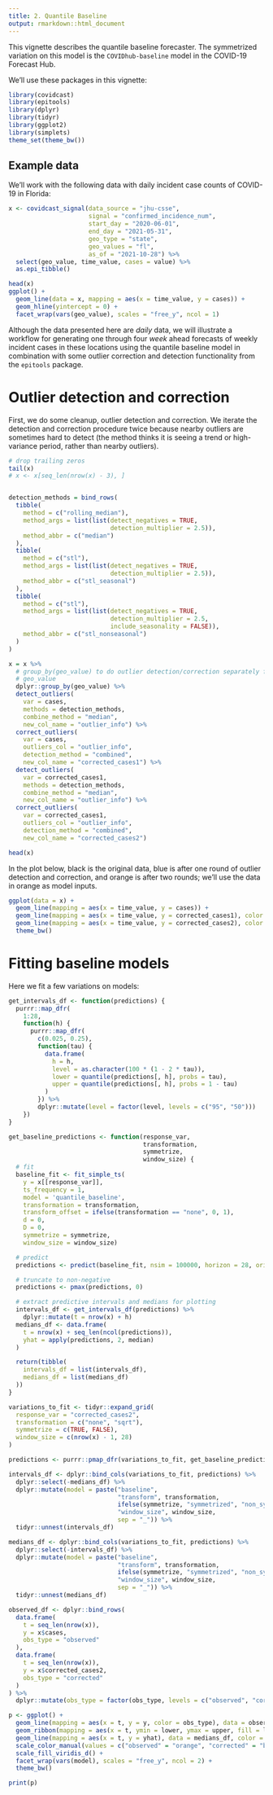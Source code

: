 ```yaml
---
title: 2. Quantile Baseline
output: rmarkdown::html_document
---
```


This vignette describes the quantile baseline forecaster. The symmetrized
variation on this model is the `COVIDhub-baseline` model in the COVID-19
Forecast Hub.

We'll use these packages in this vignette:

```r
library(covidcast)
library(epitools)
library(dplyr)
library(tidyr)
library(ggplot2)
library(simplets)
theme_set(theme_bw())
```

## Example data

We'll work with the following data with daily incident case counts of COVID-19 in Florida:

```r
x <- covidcast_signal(data_source = "jhu-csse",
                      signal = "confirmed_incidence_num",
                      start_day = "2020-06-01",
                      end_day = "2021-05-31",
                      geo_type = "state",
                      geo_values = "fl",
                      as_of = "2021-10-28") %>%
  select(geo_value, time_value, cases = value) %>%
  as.epi_tibble()

head(x)
ggplot() +
  geom_line(data = x, mapping = aes(x = time_value, y = cases)) +
  geom_hline(yintercept = 0) +
  facet_wrap(vars(geo_value), scales = "free_y", ncol = 1)
```

Although the data presented here are *daily* data, we will illustrate a workflow
for generating one through four *week* ahead forecasts of weekly incident cases
in these locations using the quantile baseline model in combination with some
outlier correction and detection functionality from the `epitools` package.

# Outlier detection and correction

First, we do some cleanup, outlier detection and correction.  We iterate the
detection and correction procedure twice because nearby outliers are sometimes
hard to detect (the method thinks it is seeing a trend or high-variance period,
rather than nearby outliers).

```r
# drop trailing zeros
tail(x)
# x <- x[seq_len(nrow(x) - 3), ]


detection_methods = bind_rows(
  tibble(
    method = c("rolling_median"),
    method_args = list(list(detect_negatives = TRUE,
                            detection_multiplier = 2.5)),
    method_abbr = c("median")
  ),
  tibble(
    method = c("stl"),
    method_args = list(list(detect_negatives = TRUE,
                            detection_multiplier = 2.5)),
    method_abbr = c("stl_seasonal")
  ),
  tibble(
    method = c("stl"),
    method_args = list(list(detect_negatives = TRUE,
                            detection_multiplier = 2.5,
                            include_seasonality = FALSE)),
    method_abbr = c("stl_nonseasonal")
  )
)

x = x %>%
  # group_by(geo_value) to do outlier detection/correction separately for each
  # geo_value
  dplyr::group_by(geo_value) %>%
  detect_outliers(
    var = cases,
    methods = detection_methods,
    combine_method = "median",
    new_col_name = "outlier_info") %>%
  correct_outliers(
    var = cases,
    outliers_col = "outlier_info",
    detection_method = "combined",
    new_col_name = "corrected_cases1") %>%
  detect_outliers(
    var = corrected_cases1,
    methods = detection_methods,
    combine_method = "median",
    new_col_name = "outlier_info") %>%
  correct_outliers(
    var = corrected_cases1,
    outliers_col = "outlier_info",
    detection_method = "combined",
    new_col_name = "corrected_cases2")

head(x)
```

In the plot below, black is the original data, blue is after one round of
outlier detection and correction, and orange is after two rounds; we'll use the
data in orange as model inputs.

```r
ggplot(data = x) +
  geom_line(mapping = aes(x = time_value, y = cases)) +
  geom_line(mapping = aes(x = time_value, y = corrected_cases1), color = "cornflowerblue") +
  geom_line(mapping = aes(x = time_value, y = corrected_cases2), color = "orange") +
  theme_bw()
```


# Fitting baseline models

Here we fit a few variations on models:

```r
get_intervals_df <- function(predictions) {
  purrr::map_dfr(
    1:28,
    function(h) {
      purrr::map_dfr(
        c(0.025, 0.25),
        function(tau) {
          data.frame(
            h = h,
            level = as.character(100 * (1 - 2 * tau)),
            lower = quantile(predictions[, h], probs = tau),
            upper = quantile(predictions[, h], probs = 1 - tau)
          )
        }) %>%
        dplyr::mutate(level = factor(level, levels = c("95", "50")))
    })
}

get_baseline_predictions <- function(response_var,
                                     transformation,
                                     symmetrize,
                                     window_size) {
  # fit
  baseline_fit <- fit_simple_ts(
    y = x[[response_var]],
    ts_frequency = 1,
    model = 'quantile_baseline',
    transformation = transformation,
    transform_offset = ifelse(transformation == "none", 0, 1),
    d = 0,
    D = 0,
    symmetrize = symmetrize,
    window_size = window_size)

  # predict
  predictions <- predict(baseline_fit, nsim = 100000, horizon = 28, origin = "obs")

  # truncate to non-negative
  predictions <- pmax(predictions, 0)

  # extract predictive intervals and medians for plotting
  intervals_df <- get_intervals_df(predictions) %>%
    dplyr::mutate(t = nrow(x) + h)
  medians_df <- data.frame(
    t = nrow(x) + seq_len(ncol(predictions)),
    yhat = apply(predictions, 2, median)
  )

  return(tibble(
    intervals_df = list(intervals_df),
    medians_df = list(medians_df)
  ))
}

variations_to_fit <- tidyr::expand_grid(
  response_var = "corrected_cases2",
  transformation = c("none", "sqrt"),
  symmetrize = c(TRUE, FALSE),
  window_size = c(nrow(x) - 1, 28)
)

predictions <- purrr::pmap_dfr(variations_to_fit, get_baseline_predictions)
```

```r
intervals_df <- dplyr::bind_cols(variations_to_fit, predictions) %>%
  dplyr::select(-medians_df) %>%
  dplyr::mutate(model = paste("baseline",
                              "transform", transformation,
                              ifelse(symmetrize, "symmetrized", "non_symmetrized"),
                              "window_size", window_size,
                              sep = "_")) %>%
  tidyr::unnest(intervals_df)

medians_df <- dplyr::bind_cols(variations_to_fit, predictions) %>%
  dplyr::select(-intervals_df) %>%
  dplyr::mutate(model = paste("baseline",
                              "transform", transformation,
                              ifelse(symmetrize, "symmetrized", "non_symmetrized"),
                              "window_size", window_size,
                              sep = "_")) %>%
  tidyr::unnest(medians_df)
```

```r
observed_df <- dplyr::bind_rows(
  data.frame(
    t = seq_len(nrow(x)),
    y = x$cases,
    obs_type = "observed"
  ),
  data.frame(
    t = seq_len(nrow(x)),
    y = x$corrected_cases2,
    obs_type = "corrected"
  )
) %>%
  dplyr::mutate(obs_type = factor(obs_type, levels = c("observed", "corrected")))

p <- ggplot() +
  geom_line(mapping = aes(x = t, y = y, color = obs_type), data = observed_df) +
  geom_ribbon(mapping = aes(x = t, ymin = lower, ymax = upper, fill = level), data = intervals_df) +
  geom_line(mapping = aes(x = t, y = yhat), data = medians_df, color = "blue") +
  scale_color_manual(values = c("observed" = "orange", "corrected" = "black")) +
  scale_fill_viridis_d() +
  facet_wrap(vars(model), scales = "free_y", ncol = 2) +
  theme_bw()

print(p)
```
